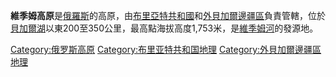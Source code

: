 '''維季姆高原'''是[[俄羅斯|俄羅斯]]的高原，由[[布里亞特共和國|布里亞特共和國]]和[[外貝加爾邊疆區|外貝加爾邊疆區]]負責管轄，位於[[貝加爾湖|貝加爾湖]]以東200至350公里，最高點海拔高度1,753米，是[[維季姆河|維季姆河]]的發源地。

{{Russia-geo-stub}}
[[Category:俄罗斯高原|Category:俄罗斯高原]]
[[Category:布里亚特共和国地理|Category:布里亚特共和国地理]]
[[Category:外貝加爾邊疆區地理|Category:外貝加爾邊疆區地理]]